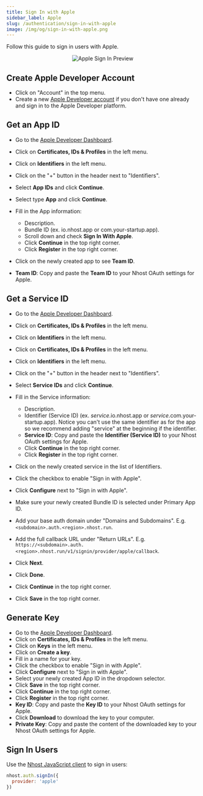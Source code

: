 ```yaml
---
title: Sign In with Apple
sidebar_label: Apple
slug: /authentication/sign-in-with-apple
image: /img/og/sign-in-with-apple.png
---
```


Follow this guide to sign in users with Apple.

<p align="center">
  <img
    alt="Apple Sign In Preview"
    src="/img/social-providers/apple-preview.svg"
    width={480}
    height={267}
  />
</p>

## Create Apple Developer Account

- Click on "Account" in the top menu.
- Create a new [Apple Developer account](https://developer.apple.com) if you don't have one already and sign in to the Apple Developer platform.

## Get an App ID

- Go to the [Apple Developer Dashboard](https://developer.apple.com/account/).
- Click on **Certificates, IDs & Profiles** in the left menu.
- Click on **Identifiers** in the left menu.
- Click on the "+" button in the header next to "Identifiers".
- Select **App IDs** and click **Continue**.
- Select type **App** and click **Continue**.
- Fill in the App information:

  - Description.
  - Bundle ID (ex. io.nhost.app or com.your-startup.app).
  - Scroll down and check **Sign In With Apple**.
  - Click **Continue** in the top right corner.
  - Click **Register** in the top right corner.

- Click on the newly created app to see **Team ID**.

- **Team ID**: Copy and paste the **Team ID** to your Nhost OAuth settings for Apple.

## Get a Service ID

- Go to the [Apple Developer Dashboard](https://developer.apple.com/account/).
- Click on **Certificates, IDs & Profiles** in the left menu.
- Click on **Identifiers** in the left menu.
- Click on **Certificates, IDs & Profiles** in the left menu.
- Click on **Identifiers** in the left menu.
- Click on the "+" button in the header next to "Identifiers".
- Select **Service IDs** and click **Continue**.

- Fill in the Service information:

  - Description.
  - Identifier (Service ID) (ex. _service_.io.nhost.app or _service_.com.your-startup.app). Notice you can't use the same identifier as for the app so we recommend adding "service" at the beginning if the identifier.
  - **Service ID**: Copy and paste the **Identifier (Service ID)** to your Nhost OAuth settings for Apple.
  - Click **Continue** in the top right corner.
  - Click **Register** in the top right corner.

- Click on the newly created service in the list of Identifiers.
- Click the checkbox to enable "Sign in with Apple".
- Click **Configure** next to "Sign in with Apple".
- Make sure your newly created Bundle ID is selected under Primary App ID.
- Add your base auth domain under "Domains and Subdomains". E.g. `<subdomain>.auth.<region>.nhost.run`.
- Add the full callback URL under "Return URLs". E.g. `https://<subdomain>.auth.<region>.nhost.run/v1/signin/provider/apple/callback`.
- Click **Next**.
- Click **Done**.
- Click **Continue** in the top right corner.
- Click **Save** in the top right corner.

## Generate Key

- Go to the [Apple Developer Dashboard](https://developer.apple.com/account/).
- Click on **Certificates, IDs & Profiles** in the left menu.
- Click on **Keys** in the left menu.
- Click on **Create a key**.
- Fill in a name for your key.
- Click the checkbox to enable "Sign in with Apple".
- Click **Configure** next to "Sign in with Apple".
- Select your newly created App ID in the dropdown selector.
- Click **Save** in the top right corner.
- Click **Continue** in the top right corner.
- Click **Register** in the top right corner.
- **Key ID**: Copy and paste the **Key ID** to your Nhost OAuth settings for Apple.
- Click **Download** to download the key to your computer.
- **Private Key**: Copy and paste the content of the downloaded key to your Nhost OAuth settings for Apple.

## Sign In Users

Use the [Nhost JavaScript client](/reference/javascript) to sign in users:

```js
nhost.auth.signIn({
  provider: 'apple'
})
```
